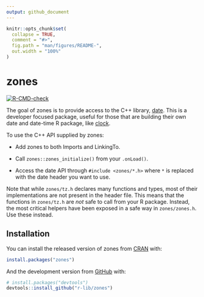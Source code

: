 ```yaml
---
output: github_document
---
```


<!-- README.md is generated from README.Rmd. Please edit that file -->

```r
knitr::opts_chunk$set(
  collapse = TRUE,
  comment = "#>",
  fig.path = "man/figures/README-",
  out.width = "100%"
)
```

# zones

<!-- badges: start -->
[![R-CMD-check](https://github.com/r-lib/zones/workflows/R-CMD-check/badge.svg)](https://github.com/r-lib/zones/actions)
<!-- badges: end -->

The goal of zones is to provide access to the C++ library, [date](https://github.com/HowardHinnant/date). This is a developer focused package, useful for those that are building their own date and date-time R package, like [clock](https://clock.r-lib.org/).

To use the C++ API supplied by zones:

- Add zones to both Imports and LinkingTo.

- Call `zones::zones_initialize()` from your `.onLoad()`.

- Access the date API through `#include <zones/*.h>` where `*` is replaced with the date header you want to use.

Note that while `zones/tz.h` declares many functions and types, most of their implementations are not present in the header file. This means that the functions in `zones/tz.h` are _not_ safe to call from your R package. Instead, the most critical helpers have been exposed in a safe way in `zones/zones.h`. Use these instead.

## Installation

You can install the released version of zones from [CRAN](https://CRAN.R-project.org) with:

``` r
install.packages("zones")
```

And the development version from [GitHub](https://github.com/) with:

``` r
# install.packages("devtools")
devtools::install_github("r-lib/zones")
```
